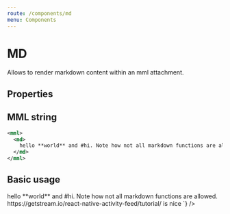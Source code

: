 ```yaml
---
route: /components/md
menu: Components
---
```



# MD

Allows to render markdown content within an mml attachment.

## Properties

<Props of={MD} />

## MML string

```xml
<mml>
  <md>
    hello **world** and #hi. Note how not all markdown functions are allowed. https://getstream.io/react-native-activity-feed/tutorial/ is nice
  </md>
</mml>
```

## Basic usage

<Playground>
  <MML
    source={`
    <md>
      hello **world** and #hi. Note how not all markdown functions are allowed. https://getstream.io/react-native-activity-feed/tutorial/ is nice
    </md>
  `}
  />
</Playground>
